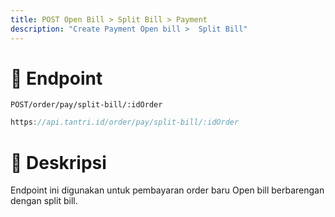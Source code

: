 ```yaml
---
title: POST Open Bill > Split Bill > Payment
description: "Create Payment Open bill >  Split Bill"
---
```


# 🔗 Endpoint

`POST/order/pay/split-bill/:idOrder`

```ts
https://api.tantri.id/order/pay/split-bill/:idOrder
```

# 📖 Deskripsi

Endpoint ini digunakan untuk pembayaran order baru Open bill berbarengan dengan split bill.
